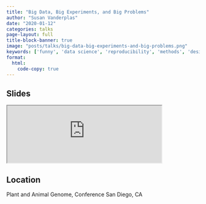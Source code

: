 ```yaml
---
title: "Big Data, Big Experiments, and Big Problems"
author: "Susan Vanderplas"
date: "2020-01-12"
categories: talks
page-layout: full
title-block-banner: true
image: "posts/talks/big-data-big-experiments-and-big-problems.png"
keywords: ['funny', 'data science', 'reproducibility', 'methods', 'design', 'Talk']
format:
  html:
    code-copy: true
---
```

 
## Slides

<iframe src='https://srvanderplas.github.io/Presentation-Archive/PAG2020/#1' height='auto' width='80%'>
                        </iframe>
## Location

Plant and Animal Genome, Conference
San Diego, CA
